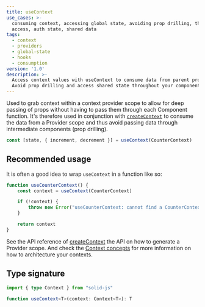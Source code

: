 ```yaml
---
title: useContext
use_cases: >-
  consuming context, accessing global state, avoiding prop drilling, theme
  access, auth state, shared data
tags:
  - context
  - providers
  - global-state
  - hooks
  - consumption
version: '1.0'
description: >-
  Access context values with useContext to consume data from parent providers.
  Avoid prop drilling and access shared state throughout your component tree.
---
```


Used to grab context within a context provider scope to allow for deep passing of props without having to pass them through each Component function.
It's therefore used in conjunction with [`createContext`](/reference/component-apis/create-context) to consume the data from a Provider scope and thus avoid passing data through intermediate components (prop drilling).

```ts
const [state, { increment, decrement }] = useContext(CounterContext)
```

## Recommended usage

It is often a good idea to wrap `useContext` in a function like so:

```ts title="/context/counter-component.tsx"
function useCounterContext() {
	const context = useContext(CounterContext)

	if (!context) {
		throw new Error("useCounterContext: cannot find a CounterContext")
	}

	return context
}
```

See the API reference of [createContext](/reference/component-apis/create-context) the API on how to generate a Provider scope.
And check the [Context concepts](/concepts/context) for more information on how to architecture your contexts.

## Type signature

```ts
import { type Context } from "solid-js"

function useContext<T>(context: Context<T>): T

```
